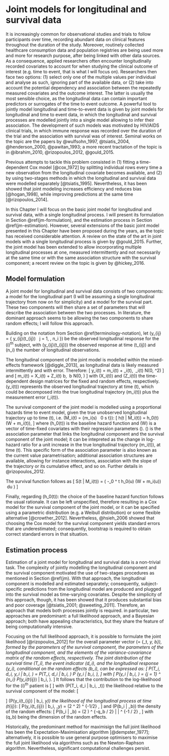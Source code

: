 # Joint models for longitudinal and survival data {#jm}

It is increasingly common for observational studies and trials to follow participants over time, recording abundant data on clinical features throughout the duration of the study. Moreover, routinely collected healthcare consumption data and population registries are being used more and more for research purpose, after being linked with other data sources. As a consequence, applied researchers often encounter longitudinally recorded covariates to account for when studying the clinical outcome of interest (e.g. time to event, that is what I will focus on). Researchers then face two options: (1) select only one of the multiple values per individual and analyse as such, ignoring part of the available data, or (2) take into account the potential dependency and association between the repeatedly measured covariates and the outcome interest. The latter is usually the most sensible choice, as the longitudinal data can contain important predictors or surrogates of the time to event outcome. A powerful tool to jointly model longitudinal and time-to-event data is given by joint models for longitudinal and time to event data, in which the longitudinal and survival processes are modelled jointly into a single model allowing to infer their association. The development of such models was motivated by HIV/AIDS clinical trials, in which immune response was recorded over the duration of the trial and the association with survival was of interest. Seminal works on the topic are the papers by @wulfsohn_1997, @tsiatis_2004, @henderson_2000, @pawitan_1993; a more recent tractation of the topic is in @ibrahim_2010, @rizopoulos_2012, @gould_2015.

Previous attempts to tackle this problem consisted in (1) fitting a time-dependent Cox model [@cox_1972] by splitting individual rows every time a new observation from the longitudinal covariate becomes available, and (2) by using two-stages methods in which the longitudinal and survival data were modelled separately [@tsiatis_1995]. Nevertheless, it has been showed that joint modeling increases efficiency and reduces bias [@hogan_1998], while improving predictions at the same time [@rizopoulos_2014].

In this Chapter I will focus on the basic joint model for longitudinal and survival data, with a single longitudinal process. I will present its formulation in Section \@ref(jm-formulation), and the estimation process in Section \@ref(jm-estimation). However, several extensions of the basic joint model presented in this Chapter have been proposed during the years, as the topic has received considerable attention. A review on the state of the art in joint models with a single longitudinal process is given by @gould_2015. Further, the joint model has been extended to allow incorporating multiple longitudinal processes at one, measured intermittently and not necessarily at the same time or with the same association structure with the survival component; a recent review on the topic is given by @hickey_2016.

## Model formulation {#jm-formulation}

A joint model for longitudinal and survival data consists of two components: a model for the longitudinal part (I will be assuming a single longitudinal trajectory from now on for simplicity) and a model for the survival part. These two components will then share a set of parameters that will describe the association between the two processes. In literature, the dominant approach seems to be allowing the two components to share random effects; I will follow this approach.

Building on the notation from Section \@ref(terminology-notation), let \(y_{ij} = \{ y_{ij}(t_{ij}) \ \forall \ j = 1, \dots, n_i \}\) be the observed longitudinal response for the \(i\)^th^ subject, with \(y_{ij}(t_{ij})\) the observed response at time \(t_{ij}\) and \(n_i\) the number of longitudinal observations.

The longitudinal component of the joint model is modelled within the mixed-effects framework [@diggle_2013], as longitudinal data is likely measured intermittently and with error. Therefore:
\[
y_i(t) = m_i(t) + \epsilon_i(t), \ \epsilon_i(t) \sim N(0, \sigma^2)
\]
and
\[
m_i(t) = X_i(t) \beta + Z_i(t) b, \ b \sim N(0, \Sigma)
\]
with \(X_i(t)\) and \(Z_i(t)\) the time-dependent design matrices for the fixed and random effects, respectively. \(y_i(t)\) represents the observed longitudinal trajectory at time \(t\), which could be decomposed into the true longitudinal trajectory \(m_i(t)\) plus the measurement error \(\epsilon_i(t)\).

The survival component of the joint model is modelled using a proportional hazards time to event model, given the true unobserved longitudinal trajectory up to time \(t\), i.e. \(M_i(t) = \{m_i(s) \ \forall \ 0 \le s \le t\}\):
\[
h(t | M_i(t)) = h_0(t) \exp(W \psi + \alpha m_i(t)),
\]
where \(h_0(t)\) is the baseline hazard function and \(W\) is a vector of time-fixed covariates with their regression parameters \(\psi\). \(\alpha\) is the association parameter that links the longitudinal component and the survival component of the joint model; it can be intepreted as the change in log-hazard ratio for a unit increase in the true longitudinal trajectory \(m_i(t)\), at time \(t\). This specific form of the association parameter is also known as the current value parametrisation; additional association structures are available, allowing for instance interactions, association with the slope of the trajectory or its cumulative effect, and so on. Further details in @rizopoulos_2012.

The survival function follows as
\[
S(t | M_i(t)) = \exp \left( -\int_0 ^ t h_0(u) \exp(W \psi + \alpha m_i(u)) \ du \right)
\]

Finally, regarding \(h_0(t)\): the choice of the baseline hazard function follows the usual rationale. It can be left unspecified, therefore resulting in a Cox model for the survival component of the joint model, or it can be specified using a parametric distribution (e.g. a Weibull distribution) or some flexible alternative [@crowther_2012]. Nevertheless, @hsieh_2006 showed that choosing the Cox model for the survival component yields standard errors that are underestimated; consequently, bootstrap is required to obtain correct standard errors in that situation.

## Estimation process {#jm-estimation}

Estimation of a joint model for longitudinal and survival data is a non-trivial task. The complexity of jointly modelling the longitudinal component and the survival component motivated the use of two-stages procedures as mentioned in Section \@ref(jm). With that approach, the longitudinal component is modelled and estimated separately; consequently, subject-specific predictions from the longitudinal model are produced and plugged into the survival model as time-varying covariates. Despite the simplicity of this approach, though, it has been showed that it produces substantial bias and poor coverage [@tsiatis_2001; @sweeting_2011]. Therefore, an approach that models both processes jointly is required. in particular, two approaches are predominant: a full likelihood approach, and a Bayesian approach; both have appealing characteristics, but they share the feature of being computationally intensive.

Focusing on the full likelihood approach, it is possible to formulate the joint likelihood [@rizopoulos_2012] for the overall parameter vector \(\theta = \{\theta_t, \theta_y, \theta_b\}\), formed by the parameters of the survival component, the parameters of the longitudinal component, and the elements of the variance-covariance matrix of the random effects, respectively. The joint distribution of the survival time \(T_i\), the event indicator \(d_i\), and the longitudinal response \(y_i\), conditional on the random effects \(b_i\), can be expressed as:
\[
P(T_i, d_i, y_i | b_i, \theta) = P(T_i, d_i | b_i, \theta) P (y_i | b_i, \theta),
\]
with
\[
P(y_i | b_i, \theta) = \prod_{j = 1} ^ {n_i} P(y_i(t_{ij}) | b_i, \theta).
\]
It follows that the contribution to the log-likelihood for the \(i\)^th^ patient is
\[
\begin{aligned}
\log L(\theta) &= \log \int_{-\infty} ^ {+\infty} P(T_i, d_i, y_i, b_i; \theta) \ db_i \\
               &= \log \int_{-\infty} ^ {+\infty} P(T_i, d_i | b_i, \theta_t) \left[ \prod_{j = 1} ^ {n_i} P(y_i(t_{ij}) | b_i, \theta_y) \right] P(b_i | \theta_b) \ db_i
\end{aligned}
\]
with \(P(T_i, d_i | b_i, \theta_t)\) the likelihood relative to the survival component of the model:
\[
\begin{aligned}
P(T_i, d_i | b_i, \theta_t) &= h_i(T_i | M_i(T_i), \theta_t) ^ {d_i} S_i(T_i | M_i(T_i), \theta_t) \\
&= \left[ h_0(T_i) \exp(W \psi + \alpha m_i(T_i)) \right] ^ {d_i} \exp \left[ -\int_0^{T_i} h_0(u) \exp(W \psi + \alpha m_i(u)) \ du \right],
\end{aligned}
\]
\(P(y_i(t_{ij}) | b_i, \theta_y)\) the likelihood of the longitudinal process at time \(t_{ij}\):
\[
P(y_i(t_{ij}) | b_i, \theta_y) = (2 \pi \sigma ^ 2) ^ {-1/2} \exp \left[ -\frac{(y_i(t_{ij}) - m_i(t_{ij})) ^ 2}{2 \sigma ^ 2} \right],
\]
and \(P(b_i | \theta_b)\) the density of the random effects:
\[
P(b_i | \theta_b) = (2 \pi) ^ {-q_b / 2} | \Sigma | ^ {-1 / 2} \exp \left[- \frac{b_i^T \Sigma ^ {-1} b_i}{2}\right],
\]
with \(q_b\) being the dimension of the random effects.

Historically, the predominant method for maximisign the full joint likelihood has been the Expectation-Maximisation algorithm [@dempster_1977]; alternatively, it is possible to use general purpose optimisers to maximise the full joint likelihood via algorithms such as the Newton-Raphson algorithm. Nevertheless, significant computational challenges persist.
